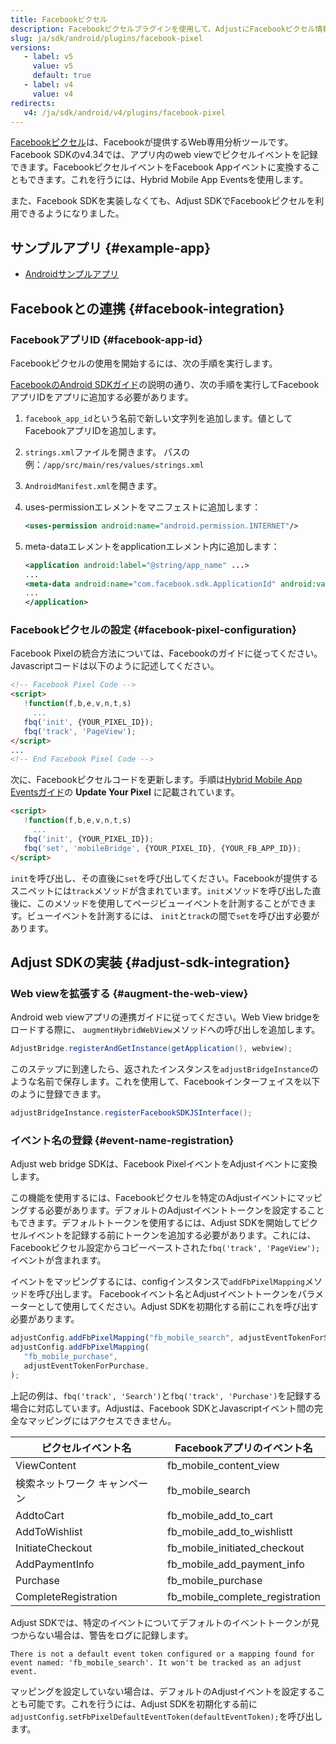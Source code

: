 ```yaml
---
title: Facebookピクセル
description: Facebookピクセルプラグインを使用して、AdjustにFacebookピクセル情報をパスします。
slug: ja/sdk/android/plugins/facebook-pixel
versions:
   - label: v5
     value: v5
     default: true
   - label: v4
     value: v4
redirects:
   v4: /ja/sdk/android/v4/plugins/facebook-pixel
---
```


[Facebookピクセル](https://www.facebook.com/business/help/952192354843755?id=1205376682832142)は、Facebookが提供するWeb専用分析ツールです。Facebook SDKのv4\.34では、アプリ内のweb viewでピクセルイベントを記録できます。FacebookピクセルイベントをFacebook Appイベントに変換することもできます。これを行うには、Hybrid Mobile App Eventsを使用します。

また、Facebook SDKを実装しなくても、Adjust SDKでFacebookピクセルを利用できるようになりました。

## サンプルアプリ \{\#example\-app\}

- [Androidサンプルアプリ](https://github.com/adjust/android_sdk/tree/master/Adjust/examples/example-app-fbpixel)

## Facebookとの連携 \{\#facebook\-integration\}

### FacebookアプリID {#facebook-app-id}

Facebookピクセルの使用を開始するには、次の手順を実行します。

[FacebookのAndroid SDKガイド](https://developers.facebook.com/docs/android/)の説明の通り、次の手順を実行してFacebookアプリIDをアプリに追加する必要があります。

1. `facebook_app_id`という名前で新しい文字列を追加します。値としてFacebookアプリIDを追加します。

2. `strings.xml`ファイルを開きます。 パスの例：`/app/src/main/res/values/strings.xml`

3. `AndroidManifest.xml`を開きます。

4. uses\-permissionエレメントをマニフェストに追加します：

   <CodeBlock title="AndroidManifest.xml">

   ```xml
   <uses-permission android:name="android.permission.INTERNET"/>
   ```

   </CodeBlock>

5. meta\-dataエレメントをapplicationエレメント内に追加します：

   <CodeBlock title="AndroidManifest.xml">

   ```xml
   <application android:label="@string/app_name" ...>
   ...
   <meta-data android:name="com.facebook.sdk.ApplicationId" android:value="@string/facebook_app_id"/>
   ...
   </application>
   ```

   </CodeBlock>

### Facebookピクセルの設定 {#facebook-pixel-configuration}

Facebook Pixelの統合方法については、Facebookのガイドに従ってください。Javascriptコードは以下のように記述してください。

```html
<!-- Facebook Pixel Code -->
<script>
   !function(f,b,e,v,n,t,s)
     ...
   fbq('init', {YOUR_PIXEL_ID});
   fbq('track', 'PageView');
</script>
...
<!-- End Facebook Pixel Code -->
```

次に、Facebookピクセルコードを更新します。手順は[Hybrid Mobile App Eventsガイド](https://developers.facebook.com/docs/app-events/hybrid-app-events)の **Update Your Pixel** に記載されています。

```html
<script>
   !function(f,b,e,v,n,t,s)
     ...
   fbq('init', {YOUR_PIXEL_ID});
   fbq('set', 'mobileBridge', {YOUR_PIXEL_ID}, {YOUR_FB_APP_ID});
</script>
```

<Callout type="important">

`init`を呼び出し、その直後に`set`を呼び出してください。Facebookが提供するスニペットには`track`メソッドが含まれています。`init`メソッドを呼び出した直後に、このメソッドを使用してページビューイベントを計測することができます。ビューイベントを計測するには、 `init`と`track`の間で`set`を呼び出す必要があります。

</Callout>

## Adjust SDKの実装 \{\#adjust\-sdk\-integration\}

### Web viewを拡張する {#augment-the-web-view}

Android web viewアプリの連携ガイドに従ってください。Web View bridgeをロードする際に、 `augmentHybridWebView`メソッドへの呼び出しを追加します。

```java
AdjustBridge.registerAndGetInstance(getApplication(), webview);
```

このステップに到達したら、返されたインスタンスを`adjustBridgeInstance`のような名前で保存します。これを使用して、Facebookインターフェイスを以下のように登録できます。

```java
adjustBridgeInstance.registerFacebookSDKJSInterface();
```

### イベント名の登録 {#event-name-registration}

Adjust web bridge SDKは、Facebook PixelイベントをAdjustイベントに変換します。

この機能を使用するには、Facebookピクセルを特定のAdjustイベントにマッピングする必要があります。デフォルトのAdjustイベントトークンを設定することもできます。デフォルトトークンを使用するには、Adjust SDKを開始してピクセルイベントを記録する前にトークンを追加する必要があります。これには、Facebookピクセル設定からコピーペーストされた`fbq('track', 'PageView');`イベントが含まれます。

イベントをマッピングするには、configインスタンスで`addFbPixelMapping`メソッドを呼び出します。 Facebookイベント名とAdjustイベントトークンをパラメーターとして使用してください。Adjust SDKを初期化する前にこれを呼び出す必要があります。

```js
adjustConfig.addFbPixelMapping("fb_mobile_search", adjustEventTokenForSearch);
adjustConfig.addFbPixelMapping(
   "fb_mobile_purchase",
   adjustEventTokenForPurchase,
);
```

<Callout type="note">

上記の例は、`fbq('track', 'Search')`と`fbq('track', 'Purchase')`を記録する場合に対応しています。Adjustは、Facebook SDKとJavascriptイベント間の完全なマッピングにはアクセスできません。

</Callout>

| ピクセルイベント名            | Facebookアプリのイベント名      |
| ----------------------------- | ------------------------------- |
| ViewContent                   | fb_mobile_content_view          |
| 検索ネットワーク キャンペーン | fb_mobile_search                |
| AddtoCart                     | fb_mobile_add_to_cart           |
| AddToWishlist                 | fb_mobile_add_to_wishlistt      |
| InitiateCheckout              | fb_mobile_initiated_checkout    |
| AddPaymentInfo                | fb_mobile_add_payment_info      |
| Purchase                      | fb_mobile_purchase              |
| CompleteRegistration          | fb_mobile_complete_registration |

Adjust SDKでは、特定のイベントについてデフォルトのイベントトークンが見つからない場合は、警告をログに記録します。

```text
There is not a default event token configured or a mapping found for event named: 'fb_mobile_search'. It won't be tracked as an adjust event.
```

マッピングを設定していない場合は、デフォルトのAdjustイベントを設定することも可能です。これを行うには、Adjust SDKを初期化する前に`adjustConfig.setFbPixelDefaultEventToken(defaultEventToken);`を呼び出します。
